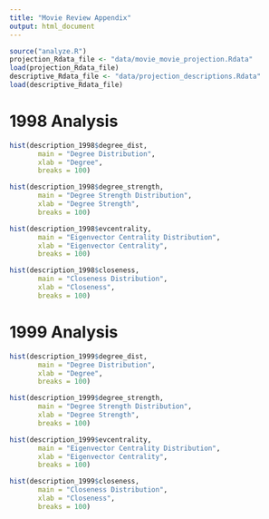 ```yaml
---
title: "Movie Review Appendix"
output: html_document
---
```


```r
source("analyze.R")
projection_Rdata_file <- "data/movie_movie_projection.Rdata"
load(projection_Rdata_file)
descriptive_Rdata_file <- "data/projection_descriptions.Rdata"
load(descriptive_Rdata_file)
```

# 1998 Analysis

```r
hist(description_1998$degree_dist,
       main = "Degree Distribution",
       xlab = "Degree",
       breaks = 100)
```

```r
hist(description_1998$degree_strength,
       main = "Degree Strength Distribution",
       xlab = "Degree Strength",
       breaks = 100)
```

```r
hist(description_1998$evcentrality,
       main = "Eigenvector Centrality Distribution",
       xlab = "Eigenvector Centrality",
       breaks = 100)
```

```r
hist(description_1998$closeness,
       main = "Closeness Distribution",
       xlab = "Closeness",
       breaks = 100)
```

# 1999 Analysis

```r
hist(description_1999$degree_dist,
       main = "Degree Distribution",
       xlab = "Degree",
       breaks = 100)
```

```r
hist(description_1999$degree_strength,
       main = "Degree Strength Distribution",
       xlab = "Degree Strength",
       breaks = 100)
```

```r
hist(description_1999$evcentrality,
       main = "Eigenvector Centrality Distribution",
       xlab = "Eigenvector Centrality",
       breaks = 100)
```

```r
hist(description_1999$closeness,
       main = "Closeness Distribution",
       xlab = "Closeness",
       breaks = 100)
```